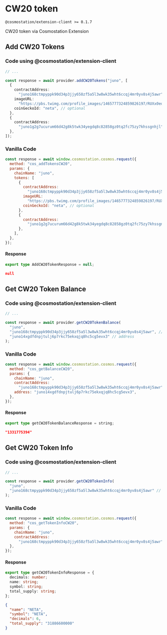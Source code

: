 # CW20 token

`@cosmostation/extension-client >= 0.1.7`

CW20 token via Cosmostation Extension

## Add CW20 Tokens

### Code using @cosmostation/extension-client

```typescript
// ...

const response = await provider.addCW20Tokens("juno", [
  {
    contractAddress:
      "juno168ctmpyppk90d34p3jjy658zf5a5l3w8wk35wht6ccqj4mr0yv8s4j5awr",
    imageURL:
      "https://pbs.twimg.com/profile_images/1465777324859826197/RUXx0equ_400x400.jpg", // optional
    coinGeckoId: "neta", // optional
  },
  {
    contractAddress:
      "juno1g2g7ucurum66d42g8k5twk34yegdq8c82858gz0tq2fc75zy7khssgnhjl",
  },
]);
```

### Vanilla Code

```javascript
const response = await window.cosmostation.cosmos.request({
  method: "cos_addTokensCW20",
  params: {
    chainName: "juno",
    tokens: [
      {
        contractAddress:
          "juno168ctmpyppk90d34p3jjy658zf5a5l3w8wk35wht6ccqj4mr0yv8s4j5awr",
        imageURL:
          "https://pbs.twimg.com/profile_images/1465777324859826197/RUXx0equ_400x400.jpg", // optional
        coinGeckoId: "neta", // optional
      },
      {
        contractAddress:
          "juno1g2g7ucurum66d42g8k5twk34yegdq8c82858gz0tq2fc75zy7khssgnhjl",
      },
    ],
  },
});
```

#### Response

```typescript filename=Model
export type AddCW20TokenResponse = null;
```

```json filename=Example
null
```

## Get CW20 Token Balance

### Code using @cosmostation/extension-client

```typescript
// ...

const response = await provider.getCW20TokenBalance(
  "juno",
  "juno168ctmpyppk90d34p3jjy658zf5a5l3w8wk35wht6ccqj4mr0yv8s4j5awr", // contract address
  "juno14xgdfdnpjtulj6p7rkc75ekxqjq8hc5cg5evx3" // address
);
```

### Vanilla Code

```javascript
const response = await window.cosmostation.cosmos.request({
  method: "cos_getBalanceCW20",
  params: {
    chainName: "juno",
    contractAddress:
      "juno168ctmpyppk90d34p3jjy658zf5a5l3w8wk35wht6ccqj4mr0yv8s4j5awr",
    address: "juno14xgdfdnpjtulj6p7rkc75ekxqjq8hc5cg5evx3",
  },
});
```

#### Response

```typescript filename=Model
export type getCW20TokenBalanceResponse = string;
```

```json filename=Example
"1331775394"
```

## Get CW20 Token Info

### Code using @cosmostation/extension-client

```typescript
// ...

const response = await provider.getCW20TokenInfo(
  "juno",
  "juno168ctmpyppk90d34p3jjy658zf5a5l3w8wk35wht6ccqj4mr0yv8s4j5awr" // contract address
);
```

### Vanilla Code

```javascript
const response = await window.cosmostation.cosmos.request({
  method: "cos_getTokenInfoCW20",
  params: {
    chainName: "juno",
    contractAddress:
      "juno168ctmpyppk90d34p3jjy658zf5a5l3w8wk35wht6ccqj4mr0yv8s4j5awr",
  },
});
```

#### Response

```typescript filename=Model
export type getCW20TokenInfoResponse = {
  decimals: number;
  name: string;
  symbol: string;
  total_supply: string;
};
```

```json filename=Example
{
  "name": "NETA",
  "symbol": "NETA",
  "decimals": 6,
  "total_supply": "31886600000"
}
```
